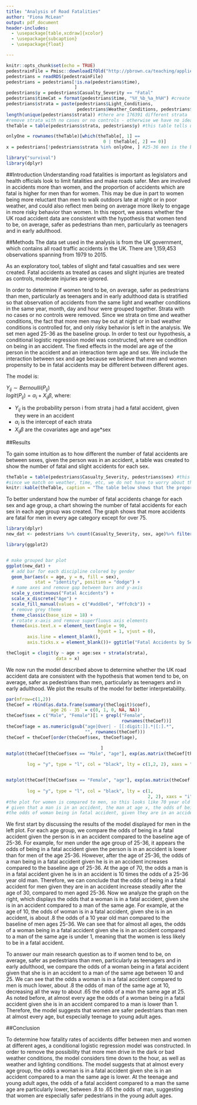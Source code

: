 ```yaml
---
title: "Analysis of Road Fatalities"
author: "Fiona McLean"
output: pdf_document
header-includes:
  - \usepackage[table,xcdraw]{xcolor}
  - \usepackage{subcaption}
  - \usepackage{float}

---
```


\newcommand{\subfloat}[2][need a sub-caption]{\subcaptionbox{#1}{#2} }
```r
knitr::opts_chunk$set(echo = TRUE)
pedestrainFile = Pmisc::downloadIfOld("http://pbrown.ca/teaching/appliedstats/data/pedestrians.rds")
pedestrians = readRDS(pedestrainFile)
pedestrians = pedestrians[!is.na(pedestrians$time),
                          ]
pedestrians$y = pedestrians$Casualty_Severity == "Fatal"
pedestrians$timeCat = format(pedestrians$time, "%Y_%b_%a_h%H") #create a strata from time and weather and date -> same weather, same month, and same day and same hour
pedestrians$strata = paste(pedestrians$Light_Conditions,
                           pedestrians$Weather_Conditions, pedestrians$timeCat)
length(unique(pedestrians$strata)) #there are 176391 different strata 
#remove strata with no cases or no controls - otherwise we have no idea what is going on 
theTable = table(pedestrians$strata, pedestrians$y) #this table tells us if there has been a person with injury or not in each strata - notice the first 5 are not helpful, we need one case and once control in each strata

onlyOne = rownames(theTable)[which(theTable[, 1] ==
                                     0 | theTable[, 2] == 0)]
x = pedestrians[!pedestrians$strata %in% onlyOne, ] #25-36 men is the baseline group 

library("survival")
library(dplyr)
```

##Introduction 
Understanding road fatalities is important as legislators and health officials look to limit fatalities and make roads safer. Men are involved in accidents more than women, and the proportion of accidents which are fatal is higher for men than for women. This may be due in part to women being more reluctant than men to walk outdoors late at night or in poor weather, and could also reflect men being on average more likely to engage in more risky behavior than women. In this report, we assess whether the UK road accident data are consistent with the hypothesis that women tend to be, on average, safer as pedestrians than men, particularly as teenagers and in early adulthood.

##Methods
The data set used in the analysis is from the UK government, which contains all road traffic accidents in the UK. There are 1,159,453 observations spanning from 1979 to 2015. 

As an exploratory tool, tables of slight and fatal casualties and sex were created. Fatal accidents as treated as cases and slight injuries are treated as controls, moderate injuries are ignored.

In order to determine if women tend to be, on average, safer as pedestrians than men, particularly as teenagers and in early adulthood data is stratified so that observation of accidents from the same light and weather conditions in the same year, month, day and hour were grouped together. Strata with no cases or no controls were removed. Since we strata on time and weather conditions, the fact that more men may be out at night or in bad weather conditions is controlled for, and only risky behavior is left in the analysis. We set men aged 25-36 as the baseline group. In order to test our hypothesis, a conditional logistic regression model was constructed, where we condition on being in an accident. The fixed effects in the model are age of the person in the accident and an interaction term age and sex. We include the interaction between sex and age because we believe that men and women propensity to be in fatal accidents may be different between different ages. 

The model is:   
   
$Y_{ij} \sim Bernoulli(P_{ij})$  
$logit(P_{ij}) = \alpha_{i} + X_{ij}\beta$, where:  

- $Y_{ij}$ is the probability person i from strata j had a fatal accident, given they were in an accident
- $\alpha_{i}$ is the intercept of each strata
- $X_{ij}\beta$ are the covariates age and age*sex

##Results

To gain some intuition as to how different the number of fatal accidents are between sexes, given the person was in an accident, a table was created to show the number of fatal and slight accidents for each sex. 

```r
theTable = table(pedestrians$Casualty_Severity, pedestrians$sex) #this table tells us if there has been a person with injury or not in each strata - notice the first 5 are not helpful, we need one case and once control in each strata
#since we match on weather, time, etc, we do not have to worry about the fact that more men are out at night
knitr::kable(theTable, caption = "The table below shows that the proportion of fatal accidents are higher for men than for women in the data set.")
```

To better understand how the number of fatal accidents change for each sex and age group, a chart showing the number of fatal accidents for each sex in each age group was created. The graph shows that more accidents are fatal for men in every age category except for over 75.


```r
library(dplyr)
new_dat <- pedestrians %>% count(Casualty_Severity, sex, age)%>% filter(Casualty_Severity == "Fatal")
```

```r

library(ggplot2)


# make grouped bar plot
ggplot(new_dat) +
  # add bar for each discipline colored by gender
  geom_bar(aes(x = age, y = n, fill = sex),
           stat = "identity", position = "dodge") +
  # name axes and remove gap between bars and y-axis
  scale_y_continuous("Fatal Accidents") +
  scale_x_discrete("Age") +
  scale_fill_manual(values = c("#add8e6", "#ffc0cb")) +
  # remove grey theme
  theme_classic(base_size = 18) +
  # rotate x-axis and remove superfluous axis elements
  theme(axis.text.x = element_text(angle = 90, 
                                   hjust = 1, vjust = 0),
        axis.line = element_blank(),
        axis.ticks.x = element_blank())+ ggtitle("Fatal Accidents by Sex and Age") 
```


```r
theClogit = clogit(y ~ age + age:sex + strata(strata),
                   data = x)
```


We now run the model described above to determine whether the UK road accident data are consistent with the hypothesis that women tend to be, on average, safer as pedestrians than men, particularly as teenagers and in early adulthood. We plot the results of the model for better interpretability.  


```r
par(mfrow=c(1,2))
theCoef = rbind(as.data.frame(summary(theClogit)$coef),
                `age 26 - 35` = c(0, 1, 0, NA, NA))
theCoef$sex = c("Male", "Female")[1 + grepl("Female",
                                            rownames(theCoef))]
theCoef$age = as.numeric(gsub("age|Over| - [[:digit:]].*|[:].*",
                              "", rownames(theCoef)))
theCoef = theCoef[order(theCoef$sex, theCoef$age),

                                    ]
matplot(theCoef[theCoef$sex == "Male", "age"], exp(as.matrix(theCoef[theCoef$sex ==
                                                                       "Male", c("coef", "se(coef)")]) %*% Pmisc::ciMat(0.99)),
        log = "y", type = "l", col = "black", lty = c(1,2, 2), xaxs = "i", yaxs = "i", xlab = "Age", ylab="Odds of Fatal Accident Compared to Base", main ="Odds Fatal Accident for Male Given in Accident", cex.main=.75)


matplot(theCoef[theCoef$sex == "Female", "age"], exp(as.matrix(theCoef[theCoef$sex ==
                                                                         "Female", c("coef", "se(coef)")]) %*% Pmisc::ciMat(0.99)),
        log = "y", type = "l", col = "black", lty = c(1,
                                                      2, 2), xaxs = "i", xlab="Age", ylab= "Odds Compared to Male Same Age", main = "Odds Fatal Accident for Women Compared to Man", cex.main=.70)
#the plot for women is compared to men, so this looks like 70 year old women and men are about the same 
# given that a man is in an accident, the man at age x, the odds of being in a fatal accident is y times higher than those of age 25-30
#the odds of woman being in fatal accident, given they are in an accident, is the rate times the odds of the man at the given age. 


```

We first start by discussing the results of the model displayed for men in the left plot. For each age group, we compare the odds of being in a fatal accident given the person is in an accident compared to the baseline age of 25-36. For example, for men under the age group of 25-36, it appears the odds of being in a fatal accident given the person is in an accident is lower than for men of the age 25-36. However, after the age of 25-36, the odds of a man being in a fatal accident given he is in an accident increases compared to the baseline age of 25-36. At the age of 70, the odds a man is in a fatal accident given he is in an accident is 10 times the odds of a 25-36 year old man. Therefore, we can conclude that the odds of being in a fatal accident for men given they are in an accident increase steadily after the age of 30, compared to men aged 25-36. Now we analyze the graph on the right, which displays the odds that a woman is in a fatal accident, given she is in an accident compared to a man of the same age. For example, at the age of 10, the odds of woman is in a fatal accident, given she is in an accident, is about .8 the odds of a 10 year old man compared to the baseline of men ages 25-36. We can see that for almost all ages, the odds of a woman being in a fatal accident given she is in an accident compared to a man of the same age is under 1, meaning that the women is less likely to be in a fatal accident. 

To answer our main research question as to if women tend to be, on average, safer as pedestrians than men, particularly as teenagers and in early adulthood, we compare the odds of a woman being in a fatal accident given that she is in an accident to a man of the same age between 10 and 25. We can see that the odds a woman is in a fatal accident compared to men is much lower, about .8 the odds of man of the same age at 10, decreasing all the way to about .65 the odds of a man the same age at 25. As noted before, at almost every age the odds of a woman being in a fatal accident given she is in an accident compared to a man is lower than 1. Therefore, the model suggests that women are safer pedestrians than men at almost every age, but especially teenage to young adult ages. 

##Conclusion

To determine how fatality rates of accidents differ between men and women at different ages, a conditional logistic regression model was constructed. In order to remove the possibility that more men drive in the dark or bad weather conditions, the model considers time down to the hour, as well as weather and lighting conditions. The model suggests that at almost every age group, the odds a woman is in a fatal accident given she is in an accident compared to a man the same age is lower. At the teenage and young adult ages, the odds of a fatal accident compared to a man the same age are particularly lower, between .8 to .65 the odds of man, suggesting that women are especially safer pedestrians in the young adult ages. 